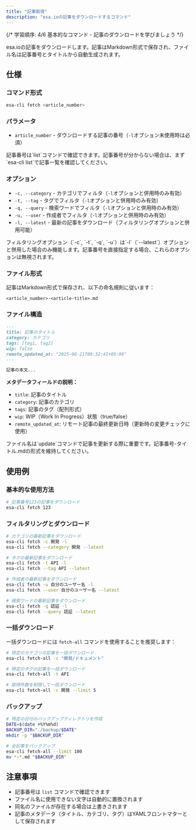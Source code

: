 ```yaml
---
title: "記事取得"
description: "esa.ioの記事をダウンロードするコマンド"
---
```



{/* 
学習順序: 4/6
基本的なコマンド - 記事のダウンロードを学びましょう
*/}

esa.ioの記事をダウンロードします。記事はMarkdown形式で保存され、ファイル名は記事番号とタイトルから自動生成されます。

## 仕様

### コマンド形式

```bash
esa-cli fetch <article_number>
```

### パラメータ

- `article_number` - ダウンロードする記事の番号（`-l`オプション未使用時は必須）

<Aside type="tip" title="記事番号の取得">
記事番号は`list`コマンドで確認できます。記事番号が分からない場合は、まず`esa-cli list`で記事一覧を確認してください。
</Aside>

### オプション

- `-c, --category` - カテゴリでフィルタ（`-l`オプションと併用時のみ有効）
- `-t, --tag` - タグでフィルタ（`-l`オプションと併用時のみ有効）
- `-q, --query` - 検索ワードでフィルタ（`-l`オプションと併用時のみ有効）
- `-u, --user` - 作成者でフィルタ（`-l`オプションと併用時のみ有効）
- `-l, --latest` - 最新の記事をダウンロード（フィルタリングオプションと併用可能）

<Aside type="note" title="フィルタリングオプションの動作">
フィルタリングオプション（`-c`, `-t`, `-q`, `-u`）は`-l`（`--latest`）オプションと併用した場合のみ機能します。記事番号を直接指定する場合、これらのオプションは無視されます。
</Aside>

### ファイル形式

記事はMarkdown形式で保存され、以下の命名規則に従います：

```
<article_number>-<article-title>.md
```

### ファイル構造

```markdown
---
title: 記事のタイトル
category: カテゴリ
tags: [tag1, tag2]
wip: false
remote_updated_at: "2025-06-21T09:32:41+09:00"
---

記事の本文...
```

**メタデータフィールドの説明：**
- `title`: 記事のタイトル
- `category`: 記事のカテゴリ
- `tags`: 記事のタグ（配列形式）
- `wip`: WIP（Work In Progress）状態（true/false）
- `remote_updated_at`: リモート記事の最終更新日時（更新時の変更チェックに使用）

<Aside type="caution" title="ファイル名の重要性">
ファイル名は`update`コマンドで記事を更新する際に重要です。記事番号-タイトル.mdの形式を維持してください。
</Aside>

## 使用例

### 基本的な使用方法

```bash
# 記事番号123の記事をダウンロード
esa-cli fetch 123
```

### フィルタリングとダウンロード

```bash
# カテゴリの最新記事をダウンロード
esa-cli fetch -c 開発 -l
esa-cli fetch --category 開発 --latest

# タグの最新記事をダウンロード
esa-cli fetch -t API -l
esa-cli fetch --tag API --latest

# 作成者の最新記事をダウンロード
esa-cli fetch -u 自分のユーザー名 -l
esa-cli fetch --user 自分のユーザー名 --latest

# 検索ワードの最新記事をダウンロード
esa-cli fetch -q 認証 -l
esa-cli fetch --query 認証 --latest
```

### 一括ダウンロード

一括ダウンロードには `fetch-all` コマンドを使用することを推奨します：

```bash
# 特定のカテゴリの記事を一括ダウンロード
esa-cli fetch-all -c "開発/ドキュメント"

# 特定のタグの記事を一括ダウンロード
esa-cli fetch-all -t API

# 取得件数を制限して一括ダウンロード
esa-cli fetch-all -c 開発 --limit 5
```

### バックアップ

```bash
# 特定の日付のバックアップディレクトリを作成
DATE=$(date +%Y%m%d)
BACKUP_DIR="./backup/$DATE"
mkdir -p "$BACKUP_DIR"

# 全記事をバックアップ
esa-cli fetch-all --limit 100
mv *-*.md "$BACKUP_DIR"
```

## 注意事項

- 記事番号は `list` コマンドで確認できます
- ファイル名に使用できない文字は自動的に置換されます
- 同名のファイルが存在する場合は上書きされます
- 記事のメタデータ（タイトル、カテゴリ、タグ）はYAMLフロントマターとして保存されます 